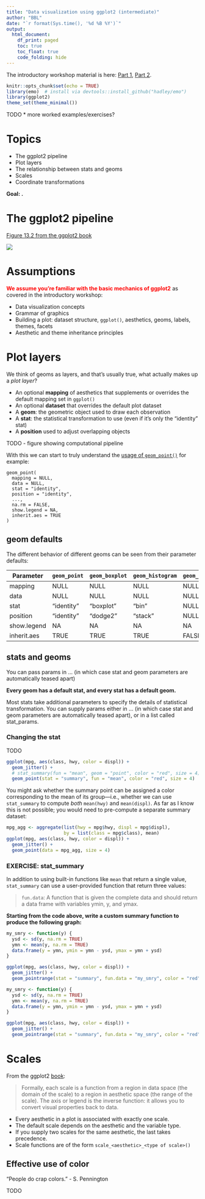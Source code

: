 ```yaml
---
title: "Data visualization using ggplot2 (intermediate)"
author: "BBL"
date: "`r format(Sys.time(), '%d %B %Y')`"
output:
  html_document:
    df_print: paged
    toc: true
    toc_float: true
    code_folding: hide
---
```


The introductory workshop material is here: [Part 1](https://rpubs.com/bpbond/727254), [Part 2](https://rpubs.com/bpbond/727256).

```r
knitr::opts_chunk$set(echo = TRUE)
library(emo)  # install via devtools::install_github("hadley/emo")
library(ggplot2)
theme_set(theme_minimal())
```

TODO
* more worked examples/exercises?


# Topics

* The ggplot2 pipeline
* Plot layers
* The relationship between stats and geoms
* Scales
* Coordinate transformations


**Goal: .**

# The ggplot2 pipeline


[Figure 13.2 from the ggplot2 book](https://ggplot2-book.org/mastery.html#fig:schematic)

![](https://ggplot2-book.org/diagrams/mastery-schema.png)


# Assumptions

<span style="color: red;">**We assume you're familiar with the basic mechanics of ggplot2**</span> as covered in the introductory workshop:

* Data visualization concepts
* Grammar of graphics
* Building a plot: dataset structure, `ggplot()`, aesthetics, geoms, labels, themes, facets
* Aesthetic and theme inheritance principles


# Plot layers

We think of geoms as layers, and that's usually true, what actually makes up a _plot layer_?

* An optional **mapping** of aesthetics that supplements or overrides the default mapping set in `ggplot()`
* An optional **dataset** that overrides the default plot dataset
* A **geom**: the geometric object used to draw each observation
* A **stat**: the statistical transformation to use (even if it's only the “identity” stat)
* A **position** used to adjust overlapping objects

TODO - figure showing computational pipeline

With this we can start to truly understand the [usage of `geom_point()`](https://ggplot2.tidyverse.org/reference/geom_point.html) for example:
```
geom_point(
  mapping = NULL,
  data = NULL,
  stat = "identity",
  position = "identity",
  ...,
  na.rm = FALSE,
  show.legend = NA,
  inherit.aes = TRUE
)
```

## geom defaults

The different behavior of different geoms can be seen from their parameter defaults:

Parameter                | `geom_point` | `geom_boxplot` | `geom_histogram` | `geom_abline`
------------------------ | ------------ | -------------- | ---------------- | -------------
mapping                  | NULL         | NULL           | NULL             | NULL
data                     | NULL         | NULL           | NULL             | NULL
stat                     | "identity"   | "boxplot"      | "bin"            | NULL
position                 | "identity"   | "dodge2"       | "stack"          | NULL
show.legend              | NA           | NA             | NA               | NA
inherit.aes              | TRUE         | TRUE           | TRUE             | FALSE


## stats and geoms

You can pass params in ... (in which case stat and geom parameters are automatically teased apart)

**Every geom has a default stat, and every stat has a default geom.**

Most stats take additional parameters to specify the details of statistical transformation. You can supply params either in ... (in which case stat and geom parameters are automatically teased apart), or in a list called stat_params.

### Changing the stat

TODO

```r
ggplot(mpg, aes(class, hwy, color = displ)) + 
  geom_jitter() + 
  # stat_summary(fun = "mean", geom = "point", color = "red", size = 4)
  geom_point(stat = "summary", fun = "mean", color = "red", size = 4)
```

You might ask whether the summary point can be assigned a color corresponding to the mean of its group---i.e., whether we can use `stat_summary` to compute _both_ `mean(hwy)` and `mean(displ)`. As far as I know this is not possible; you would need to pre-compute a separate summary dataset:

```r
mpg_agg <- aggregate(list(hwy = mpg$hwy, displ = mpg$displ),
                     by = list(class = mpg$class), mean)
ggplot(mpg, aes(class, hwy, color = displ)) + 
  geom_jitter() + 
  geom_point(data = mpg_agg, size = 4)
```


### EXERCISE: stat_summary

In addition to using built-in functions like `mean` that return a single value, `stat_summary` can use a user-provided function that return three values:

>`fun.data`: A function that is given the complete data and should return a data frame with variables ymin, y, and ymax.

**Starting from the code above, write a custom summary function to produce the following graph:**

```r
my_smry <- function(y) { 
  ysd <- sd(y, na.rm = TRUE)
  ymn <- mean(y, na.rm = TRUE)
  data.frame(y = ymn, ymin = ymn - ysd, ymax = ymn + ysd)
}

ggplot(mpg, aes(class, hwy, color = displ)) + 
  geom_jitter() + 
  geom_pointrange(stat = "summary", fun.data = "my_smry", color = "red")
```
```r
my_smry <- function(y) { 
  ysd <- sd(y, na.rm = TRUE)
  ymn <- mean(y, na.rm = TRUE)
  data.frame(y = ymn, ymin = ymn - ysd, ymax = ymn + ysd)
}

ggplot(mpg, aes(class, hwy, color = displ)) + 
  geom_jitter() + 
  geom_pointrange(stat = "summary", fun.data = "my_smry", color = "red")
```

# Scales

From the ggplot2 [book](https://ggplot2-book.org/scales-guides.html#scales-guides):

>Formally, each scale is a function from a region in data space (the domain of the scale) to a region in aesthetic space (the range of the scale). The axis or legend is the inverse function: it allows you to convert visual properties back to data.

* Every aesthetic in a plot is associated with exactly one scale.
* The default scale depends on the aesthetic and the variable type. 
* If you supply two scales for the same aesthetic, the last takes precedence.
* Scale functions are of the form `scale_<aesthetic>_<type of scale>()`


## Effective use of color

"People do crap colors."  - S. Pennington

TODO


